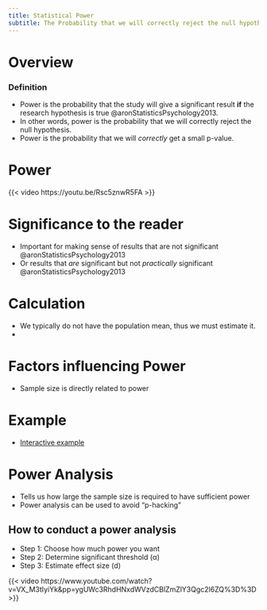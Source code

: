 ```yaml
---
title: Statistical Power
subtitle: The Probability that we will correctly reject the null hypothesis
---
```



# Overview

:::{layout-ncol="3"}

### Definition
- Power is the probability that the study will give a significant result **if** the research hypothesis is true @aronStatisticsPsychology2013.
- In other words, power is the probability that we will correctly reject the null hypothesis.
- Power is the probability that we will *correctly* get a small p-value.

:::

# Power

{{< video https://youtu.be/Rsc5znwR5FA >}}

# Significance to the reader

- Important for making sense of results that are not significant @aronStatisticsPsychology2013
- Or results that *are* significant but not *practically* significant @aronStatisticsPsychology2013

# Calculation

- We typically do not have the population mean, thus we must estimate it.
- 

# Factors influencing Power

- Sample size is directly related to power


# Example

- [Interactive example](https://rpsychologist.com/d3/nhst/)


# Power Analysis {#power-analysis}

- Tells us how large the sample size is required to have sufficient power
- Power analysis can be used to avoid "p-hacking"

## How to conduct a power analysis

- Step 1: Choose how much power you want
- Step 2: Determine significant threshold (&alpha;)
- Step 3: Estimate effect size (d)

{{< video https://www.youtube.com/watch?v=VX_M3tIyiYk&pp=ygUWc3RhdHNxdWVzdCBlZmZlY3Qgc2l6ZQ%3D%3D >}}



